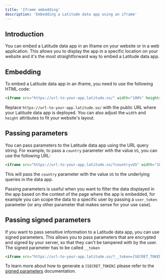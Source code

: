 ```yaml
---
title: 'Iframe embedding'
description: 'Embedding a Latitude data app using an iframe'
---
```


## Introduction

You can embed a Latitude data app in an iframe on your website or in a web application. This allows you to display the app in a specific location on your website and it's the most straightforward way to embed a Latitude data app.

## Embedding

To embed a Latitude data app in an iframe, you need to use the following HTML code:

```html
<iframe src="https://url-to-your-app.latitude.so/" width="100%" height="600" frameborder="0"></iframe>
```

Replace `https://url-to-your-app.latitude.so/` with the public URL where your Latitude data app is deployed. You can also adjust the `width` and `height` attributes to fit your website's layout.

## Passing parameters

You can pass parameters to the Latitude data app using the URL query string. For example, to pass a `country` parameter with the value `US`, you can use the following URL:

```html
<iframe src="https://url-to-your-app.latitude.so/?country=US" width="100%" height="600" frameborder="0"></iframe>
```

This will pass the `country` parameter with the value `US` to the underlying queries in the data app.

Passing parameters is useful when you want to filter the data displayed in the app based on the context of the page where the app is embedded, for example you can scope the data to a specific user by passing a `user_token` parameter (or any other parameter that makes sense for your use case).

## Passing signed parameters
If you want to pass sensitive information to a Latitude data app, you can use signed parameters. This allows you to pass parameters that are encrypted and signed by your server, so that they can't be tampered with by the user.
The signed parameter has to be called `__token`
```html
<iframe src="https://url-to-your-app.latitude.so/?__token=[SECRET_TOKEN]
```
To learn more about how to generate a `[SECRET_TOKEN]` please refer to the [signed parameters](/queries/logic/parameters#signed-parameters) documentation.
